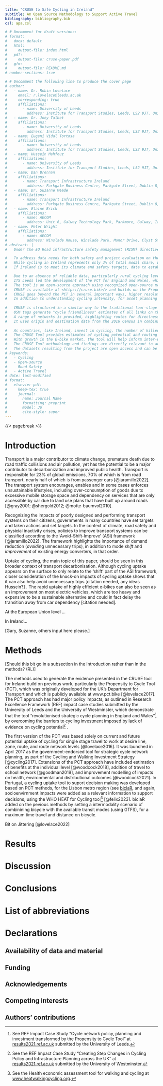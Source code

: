```yaml
---
title: "CRUSE to Safe Cycling in Ireland"
subtitle: An Open Source Methodology to Support Active Travel
bibliography: bibliography.bib
csl: apa.csl

# # Uncomment for draft versions:
# format: 
#   docx: default
#   html:
#     output-file: index.html
#   pdf:
#     output-file: cruse-paper.pdf 
#   gfm:
#     output-file: README.md
# number-sections: true

# # Uncomment the following line to produce the cover page
# author:
#   - name: Dr. Robin Lovelace
#     email: r.lovelace@leeds.ac.uk
#     corresponding: true
#     affiliations:
#       - name: University of Leeds
#         address: Institute for Transport Studies, Leeds, LS2 9JT, United Kingdom
#   - name: Dr. Joey Talbot
#     affiliations:
#       - name: University of Leeds
#         address: Institute for Transport Studies, Leeds, LS2 9JT, United Kingdom
#   - name: Eugeni Vidal Tortosa
#     affiliations:
#       - name: University of Leeds
#         address: Institute for Transport Studies, Leeds, LS2 9JT, United Kingdom
#   - name: Hussein Mahfouz
#     affiliations:
#       - name: University of Leeds
#         address: Institute for Transport Studies, Leeds, LS2 9JT, United Kingdom
#   - name: Dan Brennan
#     affiliations:
#       - name: Transport Infrastructure Ireland
#         address: Parkgate Business Centre, Parkgate Street, Dublin 8, D08 DK10, Ireland
#   - name: Dr. Suzanne Meade
#     affiliations:
#       - name: Transport Infrastructure Ireland
#         address: Parkgate Business Centre, Parkgate Street, Dublin 8, D08 DK10, Ireland
#   - name: Elaine Brick
#     affiliations:
#       - name: AECOM
#         address: Unit 6, Galway Technology Park, Parkmore, Galway, Ireland
#   - name: Peter Wright
#     affiliations:
#       - name: AECOM
#         address: Winslade House, Winslade Park, Manor Drive, Clyst St Mary, EXETER, EX5 1FY, UK
# abstract: |
#   Under the EU Road infrastructure safety management (RISM) directive, the National Road Safety Strategy (RSS), and the Climate Action Plan Transport Infrastructure Ireland (TII) has a remit for road safety and decarbonizing a predominantly road-based network in Ireland.

#   To address data needs for both safety and project evaluation on the National Road Network (NRN), the Cycle Route Uptake and Scenario Estimation (CRUSE) Tool was developed.
#   While cycling in Ireland represents only 3% of total modal share, with higher intensities in urban areas, the levels of cycling collisions are disproportionately high at 20% of all serious injuries and 7% of all fatalities.
#   If Ireland is to meet its climate and safety targets, data to establish baseline cycling levels and future cycling levels is needed.

#   Due to an absence of reliable data, particularly rural cycling levels, TII commissioned the Institute for Transport Studies (ITS) at the University of Leeds and AECOM to develop a new tool for this purpose.
#   ITS Leeds led the development of the PCT for England and Wales, which has "revolutionized the practice of strategic cycle planning nationally".
#   The tool is an open-source approach using recognized open-source methodology to enable planners, engineers, and other stakeholders to make evidence-based decisions for the NRN.
#   CRUSE is available at <https://cruse.bike/> and builds on the Propensity to Cycle Tool (PCT) for England and Wales.
#   CRUSE goes beyond the PCT in several important ways, higher resolution data, more trip types, including estimates for education, inter-urban, and recreational trips.
#   In addition to understanding cycling intensity, for asset planning and management purposes, the tool provides essential road safety information to enable reporting of disaggregate collision rates.
  
#   CRUSE is structured in a similar way to the traditional four-stage transport model, but its use of Open Street Map (OSM) data, used by [Cyclestreets.net](https://www.cyclestreets.net/) for routing, enables network quality to be assessed without costly surveys to record new infrastructure.
#   OSM tags generate "cycle friendliness" estimates of all links on the network, based on existing recorded infrastructure.
#   A range of networks is provided, highlighting routes for directness (Fastest) and "cycle friendliness" (Quietest).
#   It uses origin and destination data from the 2016 Census in combination with modeled demand data to estimate cycling levels and potential at the area, route, and network levels for each county in Ireland and offers estimates of the baseline level of cycling and several future scenario-based levels of cycling.
  
#   As countries, like Ireland, invest in cycling, the number of killed and seriously injured cyclists must reduce too.
#   The CRUSE Tool provides estimates of cycling potential and routing for each county in Ireland, and works in both urban and rural settings, to enable monitoring of cycling safety.
#   With growth in the E-bike market, the tool will help inform inter-urban and rural networks to support the transfer of trips to sustainable modes for longer journeys.
#   The CRUSE Tool methodology and findings are directly relevant to addressing the challenges and opportunities faced by other NRAs.
#   The datasets resulting from the project are open access and can be used by both non-experts and professionals.
# keywords: 
#   - Cycling
#   - Open-source
#   - Road Safety
#   - Active Travel
# date: last-modified
# format:
#   elsevier-pdf:
#     keep-tex: true
#     journal:
#       name: Journal Name
#       formatting: preprint
#       model: 3p
#       cite-style: super
---
```


{{< pagebreak >}}

# Introduction

Transport is a major contributor to climate change, premature death due to road traffic collisions and air pollution, yet has the potential to be a major contributor to decarbonization and improved public health.
Transport is responsible for 23% of global emissions, 70% of which is from road transport, nearly half of which is from passenger cars [@jaramillo2022].
The transport system encourages, enables and in some cases enforces unsustainable lifestyles, including over-consumption of goods due to excessive mobile storage space and dependency on services that are only accessible by car due to land use plans that have built up around roads [@gray2001; @shergold2012; @motte-baumvol2010].

Recognizing the impacts of poorly designed and performing transport systems on their citizens, governments in many countries have set targets and taken actions and set targets.
In the context of climate, road safety and physicial inactivity crises, policies to improve transport systems can be classified according to the 'Avoid-Shift-Improve' (ASI) framework [@jaramillo2022].
The framework highlights the importance of demand reduction (*avoid*ing unnecessary trips), in addition to mode *shift* and *improvement* of existing energy converters, in that order.

Uptake of cycling, the main topic of this paper, should be seen in this broader context of transport decarbonisation.
Although cycling uptake appears on the surface to only relate to the 'shift' part of the ASI framework, closer consideration of the knock-on impacts of cycling uptake shows that it can also help avoid unnecessary trips \[citation needed, any ideas Hussein?\]
.
The rapid uptake of highly efficient e-bikes can also be seen as an improvement on most electric vehicles, which are too heavy and expensive to be a sustainable alternative and could in fact delay the transition away from car dependency \[citation needed\].

At the European Union level ...

In Ireland...

\[Gary, Suzanne, others input here please.\]

# Methods

\[Should this bit go in a subsection in the Introduction rather than in the methods?
(RL)\]

The methods used to generate the evidence presented in the CRUSE tool for Ireland build on previous work, particularly the Propensity to Cycle Tool (PCT), which was originally developed for the UK's Department for Transport and which is publicly available at www.pct.bike [@lovelace2017].
The PCT approach has had major policy impacts, as outlined in Research Excellence Framework (REF) impact case studies submitted by the University of Leeds and the University of Westminster, which demonstrate that the tool "revolutionised strategic cycle planning in England and Wales"[^1] by overcoming the barriers to cycling investment imposed by lack of evidence on cycling potential[^2]
.

[^1]:  See REF Impact Case Study "Cycle network policy, planning and investment transformed by the Propensity to Cycle Tool" at [results2021.ref.ac.uk](https://results2021.ref.ac.uk/impact/847d1191-7f25-46ba-a399-b481125edc8f) submitted by the University of Leeds.

[^2]:  See the REF Impact Case Study "Creating Step Changes in Cycling Policy and Infrastructure Planning across the UK" at [results2021.ref.ac.uk](https://results2021.ref.ac.uk/impact/4BBF3436-FD10-4C75-9791-F5E98AB4411B) submitted by the University of Westminster.

The first version of the PCT was based solely on current and future potential uptake of cycling for single stage travel to work at desire line, zone, route, and route network levels [@lovelace2016].
It was launched in April 2017 as the government-endorsed tool for strategic cycle network planning, as part of the Cycling and Walking Investment Strategy [@cycling2017].
Extensions of the PCT approach have included estimation of benefits at the individual level [@woodcock2018], addition of travel to school network [@goodman2019], and improvement modelling of impacts on health, environmental and distributional outcomes [@woodcock2021].
In Portugal, a cycling uptake tool to suport decision making was developed based on PCT methods, for the Lisbon metro region (see [biclaR](https://biclar.tmlmobilidade.pt), and again, socioenvirnment impacts were added as a relevant information to support decisions, using the WHO HEAT for Cycling tool[^3] [@felix2023]. biclaR added on the pevious methods by setting a intermodality scenario of combinining bicycle with the available transit modes (using GTFS), for a maximum time travel and distance on bicycle.

[^3]:  See the Health economic assessment tool for walking and cycling at [www.heatwalkingcycling.org](https://www.heatwalkingcycling.org/#homepage).

Bit on Jittering [@lovelace2022]

# Results

# Discussion

# Conclusions

# List of abbreviations

# Declarations

## Availability of data and material {.unnumbered}

## Funding {.unnumbered}

## Acknowledgements {.unnumbered}

## Competing interests {.unnumbered}

## Authors' contributions {.unnumbered}
